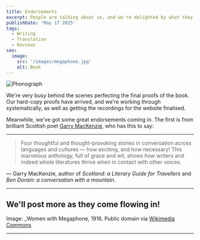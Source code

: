```yaml
---
title: Endorsements
excerpt: People are talking about us, and we're delighted by what they are saying
publishDate: 'May 17 2025'
tags:
  - Writing
  - Translation
  - Reviews
seo:
  image:
    src: '/images/megaphone.jpg'
    alt: Book
---
```



![Phonograph](/images/megaphone.jpg)

We're very busy behind the scenes perfecting the final proofs of the book. Our hard-copy proofs have arrived, and we're working through systematically, as well as getting the recordings for the website finalised.

Meanwhile, we've got some great endorsements coming in. The first is from brilliant Scottish poet [Garry MacKenzie](https://garrymackenzie.com), who has this to say:

---

> Four thoughtful and thought-provoking stories in conversation across languages and cultures — how exciting, and how necessary! This marvelous anthology, full of grace and wit, shows how writers and indeed whole literatures thrive when in contact with other voices.

— Garry MacKenzie, author of _Scotland: a Literary Guide for Travellers_ and _Ben Dorain: a conversation with a mountain_.

---

## We'll post more as they come flowing in!

Image: _Women with Megaphone, 1916. Public domain via [Wikimedia Commons](https://commons.wikimedia.org/wiki/File:Women_awake!_Your_country_needs_you-Learn_to_be_of_national_service_-_join_the_Navy_League-Help_the_Navy_-_local_headquarters_-\_Hazel_Roberts.\_LCCN95503110.tif)

---

<Order />
